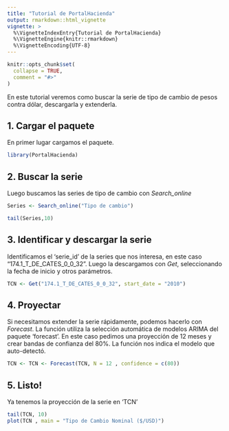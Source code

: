 ```yaml
---
title: "Tutorial de PortalHacienda"
output: rmarkdown::html_vignette
vignette: >
  %\VignetteIndexEntry{Tutorial de PortalHacienda}
  %\VignetteEngine{knitr::rmarkdown}
  %\VignetteEncoding{UTF-8}
---
```


```r
knitr::opts_chunk$set(
  collapse = TRUE,
  comment = "#>"
)
```

En este tutorial veremos como buscar la serie de tipo de cambio de pesos contra dólar, 
descargarla y extenderla.

## 1. Cargar el paquete

En primer lugar cargamos el paquete.
```r
library(PortalHacienda)
```

## 2. Buscar la serie

Luego buscamos las series de tipo de cambio con *Search_online*
```r
Series <- Search_online("Tipo de cambio")
```
```r
tail(Series,10)
```


## 3. Identificar y descargar la serie

Identificamos el 'serie_id' de la series que nos interesa, en este caso "174.1_T_DE_CATES_0_0_32".
Luego la descargamos con *Get*, seleccionando la fecha de inicio y otros parámetros.

```r
TCN <- Get("174.1_T_DE_CATES_0_0_32", start_date = "2010")
```


## 4. Proyectar

Si necesitamos extender la serie rápidamente, podemos hacerlo con *Forecast*.
La función utiliza la selección automática de modelos ARIMA del paquete 'forecast'.
En este caso pedimos una proyección de 12 meses y crear bandas de confianza del 80%.
La función nos indica el modelo que auto-detectó.

```r
TCN <- TCN <- Forecast(TCN, N = 12 , confidence = c(80))
```


## 5. Listo!

Ya tenemos la proyección de la serie en 'TCN'

```r
tail(TCN, 10)
plot(TCN , main = "Tipo de Cambio Nominal ($/USD)")
```
